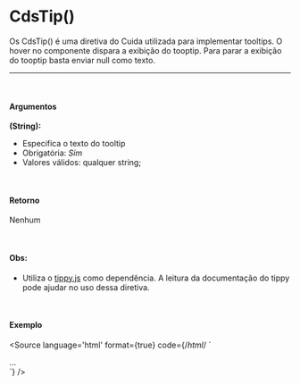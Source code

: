 
<Meta title="Utils/Diretivas/CdsTip()"/>

# CdsTip()

Os CdsTip() é uma diretiva do Cuida utilizada para implementar tooltips. O hover no componente dispara a exibição do tooptip. Para parar a exibição do tooptip basta enviar null como texto.

<hr />
<br />

#### Argumentos

**(String):**
- Especifica o texto do tooltip
- Obrigatória: *Sim*
- Valores válidos: qualquer string;

<br />

#### Retorno

Nenhum

<br />

#### Obs:
- Utiliza o [tippy.js](https://tippyjs.bootcss.com/) como dependência. A leitura da documentação do tippy pode ajudar no uso dessa diretiva.

<br />

#### Exemplo

<Story name="CdsTip">
</Story>

<Source
  language='html'
  format={true}
  code={/*html*/ `
<div
		v-cdstip="text"
	>
		...
</div>
  `}
/>
